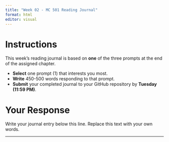 ```yaml
---
title: "Week 02 - MC 501 Reading Journal"
format: html
editor: visual
---
```


# Instructions

This week's reading journal is based on **one** of the three prompts at the end of the assigned chapter.

- **Select** one prompt (1) that interests you most.
- **Write** 450-500 words responding to that prompt.
- **Submit** your completed journal to your GitHub repository by **Tuesday (11:59 PM)**.

# Your Response

Write your journal entry below this line. Replace this text with your own words.

---

